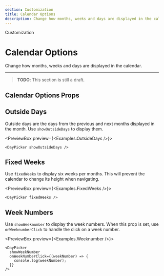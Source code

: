 ```yaml
---
section: Customization
title: Calendar Options
description: Change how months, weeks and days are displayed in the calendar.
---
```


<SectionTitle>Customization</SectionTitle>

# Calendar Options

<Description>
  Change how months, weeks and days are displayed in the calendar.
</Description>

---

> **TODO**: This section is still a draft.

## Calendar Options Props

## Outside Days

Outside days are the days from the previous and next months displayed in the month. Use `showOutsideDays` to display them.

<PreviewBox preview={<Examples.OutsideDays />}>
  ```tsx
  <DayPicker showOutsideDays />
  ```
</PreviewBox>

## Fixed Weeks

Use `fixedWeeks` to display six weeks per months. This will prevent the calendar
to change its height when navigating.

<PreviewBox preview={<Examples.FixedWeeks />}>
  ```tsx
  <DayPicker fixedWeeks />
  ```
</PreviewBox>

## Week Numbers

Use `showWeeknumber` to display the week numbers. When this prop is set, use
`onWeeknumberClick` to handle the click on a week number.

<PreviewBox preview={<Examples.Weeknumber />}>
  ```tsx
  <DayPicker
    showWeekNumber
    onWeekNumberClick={(weekNumber) => {
      console.log(weekNumber);
    }}
  />
  ```
</PreviewBox>
